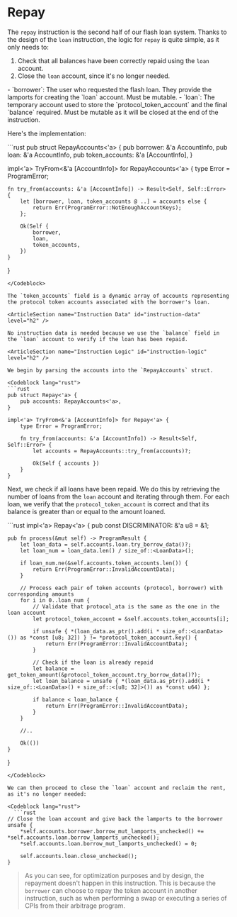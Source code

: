# Repay

The `repay` instruction is the second half of our flash loan system. Thanks to the design of the `loan` instruction, the logic for `repay` is quite simple, as it only needs to:
1. Check that all balances have been correctly repaid using the `loan` account.
2. Close the `loan` account, since it's no longer needed.

<ArticleSection name="Required Accounts" id="required-accounts" level="h2" />
- `borrower`: The user who requested the flash loan. They provide the lamports for creating the `loan` account. Must be mutable.
- `loan`: The temporary account used to store the `protocol_token_account` and the final `balance` required. Must be mutable as it will be closed at the end of the instruction.

Here's the implementation:

<Codeblock lang="rust">
```rust
pub struct RepayAccounts<'a> {
    pub borrower: &'a AccountInfo,
    pub loan: &'a AccountInfo,
    pub token_accounts: &'a [AccountInfo],
}

impl<'a> TryFrom<&'a [AccountInfo]> for RepayAccounts<'a> {
    type Error = ProgramError;

    fn try_from(accounts: &'a [AccountInfo]) -> Result<Self, Self::Error> {
        let [borrower, loan, token_accounts @ ..] = accounts else {
            return Err(ProgramError::NotEnoughAccountKeys);
        };

        Ok(Self {
            borrower,
            loan,
            token_accounts,
        })
    }
}
```
</Codeblock>

The `token_accounts` field is a dynamic array of accounts representing the protocol token accounts associated with the borrower's loan.

<ArticleSection name="Instruction Data" id="instruction-data" level="h2" />

No instruction data is needed because we use the `balance` field in the `loan` account to verify if the loan has been repaid.

<ArticleSection name="Instruction Logic" id="instruction-logic" level="h2" />

We begin by parsing the accounts into the `RepayAccounts` struct.

<Codeblock lang="rust">
```rust
pub struct Repay<'a> {
    pub accounts: RepayAccounts<'a>,
}

impl<'a> TryFrom<&'a [AccountInfo]> for Repay<'a> {
    type Error = ProgramError;
    
    fn try_from(accounts: &'a [AccountInfo]) -> Result<Self, Self::Error> {
        let accounts = RepayAccounts::try_from(accounts)?;

        Ok(Self { accounts })
    }
}

```
</Codeblock>

Next, we check if all loans have been repaid. We do this by retrieving the number of loans from the `loan` account and iterating through them. For each loan, we verify that the `protocol_token_account` is correct and that its balance is greater than or equal to the amount loaned.

<Codeblock lang="rust">
```rust
impl<'a> Repay<'a> {
    pub const DISCRIMINATOR: &'a u8 = &1;
    
    pub fn process(&mut self) -> ProgramResult {  
        let loan_data = self.accounts.loan.try_borrow_data()?;
        let loan_num = loan_data.len() / size_of::<LoanData>();

        if loan_num.ne(&self.accounts.token_accounts.len()) {
            return Err(ProgramError::InvalidAccountData);
        }

        // Process each pair of token accounts (protocol, borrower) with corresponding amounts
        for i in 0..loan_num {
            // Validate that protocol_ata is the same as the one in the loan account
            let protocol_token_account = &self.accounts.token_accounts[i];

            if unsafe { *(loan_data.as_ptr().add(i * size_of::<LoanData>()) as *const [u8; 32]) } != *protocol_token_account.key() {
                return Err(ProgramError::InvalidAccountData);
            }

            // Check if the loan is already repaid
            let balance = get_token_amount(&protocol_token_account.try_borrow_data()?);
            let loan_balance = unsafe { *(loan_data.as_ptr().add(i * size_of::<LoanData>() + size_of::<[u8; 32]>()) as *const u64) };
            
            if balance < loan_balance {
                return Err(ProgramError::InvalidAccountData);
            }
        }
    
        //..

        Ok(())
    }
}
```
</Codeblock>

We can then proceed to close the `loan` account and reclaim the rent, as it's no longer needed:

<Codeblock lang="rust">
  ```rust
// Close the loan account and give back the lamports to the borrower
unsafe {
    *self.accounts.borrower.borrow_mut_lamports_unchecked() += *self.accounts.loan.borrow_lamports_unchecked();
    *self.accounts.loan.borrow_mut_lamports_unchecked() = 0;

    self.accounts.loan.close_unchecked();
}
```
</Codeblock>

> As you can see, for optimization purposes and by design, the repayment doesn't happen in this instruction. This is because the `borrower` can choose to repay the token account in another instruction, such as when performing a swap or executing a series of CPIs from their arbitrage program.